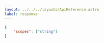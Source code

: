 ---
layout: ../../../layouts/ApiReference.astro
label: response
---

```json
{
	"scopes": ["string"]
}
```

